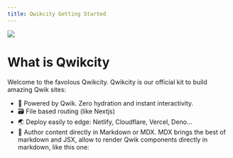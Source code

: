 ```yaml
---
title: Qwikcity Getting Started
---
```


<img class="mb-5" src='/banner.svg'/>

# What is Qwikcity

Welcome to the favolous Qwikcity. Qwikcity is our official kit to build amazing Qwik sites:

- 🐎 Powered by Qwik. Zero hydration and instant interactivity.
- 🗃 File based routing (like Nextjs)
- 🌏 Deploy easily to edge: Netlify, Cloudflare, Vercel, Deno...
- 📖 Author content directly in Markdown or MDX. MDX brings the best of markdown and JSX, allow to render Qwik components directly in markdown, like this one:

